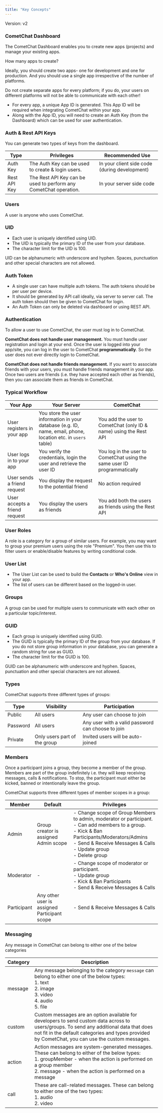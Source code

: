 ```yaml
---
title: "Key Concepts"
---
```


Version: v2

### **CometChat Dashboard**

The CometChat Dashboard enables you to create new apps (projects) and manage your existing apps.

<Note>
How many apps to create?

Ideally, you should create two apps- one for development and one for production. And you should use a single app irrespective of the number of platforms.

Do not create separate apps for every platform; if you do, your users on different platforms will not be able to communicate with each other!

</Note>

* For every app, a unique App ID is generated. This App ID will be required when integrating CometChat within your app.
* Along with the App ID, you will need to create an Auth Key (from the Dashboard) which can be used for user authentication.

### **Auth & Rest API Keys**

You can generate two types of keys from the dashboard.

| Type         | Privileges                                                       | Recommended Use                               |
| ------------ | ---------------------------------------------------------------- | --------------------------------------------- |
| Auth Key     | The Auth Key can be used to create & login users.                | In your client side code (during development) |
| Rest API Key | The Rest API Key can be used to perform any CometChat operation. | In your server side code                      |

### **Users**

A user is anyone who uses CometChat.

### **UID**

* Each user is uniquely identified using UID.
* The UID is typically the primary ID of the user from your database.
* The character limit for the UID is 100.

<Warning>

UID can be alphanumeric with underscore and hyphen. Spaces, punctuation and other special characters are not allowed.

</Warning>

### **Auth Token**

* A single user can have multiple auth tokens. The auth tokens should be per user per device.
* It should be generated by API call ideally, via server to server call. The auth token should then be given to CometChat for login.
* An Auth Token can only be deleted via dashboard or using REST API.

### **Authentication**

To allow a user to use CometChat, the user must log in to CometChat.

**CometChat does not handle user management.** You must handle user registration and login at your end. Once the user is logged into your app/site, you can log in the user to CometChat **programmatically**. So the user does not ever directly login to CometChat.

**CometChat does not handle friends management.** If you want to associate friends with your users, you must handle friends management in your app. Once two users are friends (i.e. they have accepted each other as friends), then you can associate them as friends in CometChat.

### **Typical Workflow**

| Your App                      | Your Server                                                                                                   | CometChat                                                                |
| ----------------------------- | ------------------------------------------------------------------------------------------------------------- | ------------------------------------------------------------------------ |
| User registers in your app    | You store the user information in your database (e.g. ID, name, email, phone, location etc. in `users` table) | You add the user to CometChat (only ID & name) using the Rest API        |
| User logs in to your app      | You verify the credentials, login the user and retrieve the user ID                                           | You log in the user to CometChat using the same user ID programmatically |
| User sends a friend request   | You display the request to the potential friend                                                               | No action required                                                       |
| User accepts a friend request | You display the users as friends                                                                              | You add both the users as friends using the Rest API                     |

### **User Roles**

A role is a category for a group of similar users. For example, you may want to group your premium users using the role "Premium". You then use this to filter users or enable/disable features by writing conditional code.

### **User List**

* The User List can be used to build the **Contacts** or **Who's Online** view in your app.
* The list of users can be different based on the logged-in user.

### **Groups**

A group can be used for multiple users to communicate with each other on a particular topic/interest.

### **GUID**

* Each group is uniquely identified using GUID.
* The GUID is typically the primary ID of the group from your database. If you do not store group information in your database, you can generate a random string for use as GUID.
* The character limit for the GUID is 100.

<Warning>

GUID can be alphanumeric with underscore and hyphen. Spaces, punctuation and other special characters are not allowed.

</Warning>

### **Types**

CometChat supports three different types of groups:

| Type     | Visibility                   | Participation                                     |
| -------- | ---------------------------- | ------------------------------------------------- |
| Public   | All users                    | Any user can choose to join                       |
| Password | All users                    | Any user with a valid password can choose to join |
| Private  | Only users part of the group | Invited users will be auto-joined                 |

### **Members**

Once a participant joins a group, they become a member of the group. Members are part of the group indefinitely i.e. they will keep receiving messages, calls & notifications. To stop, the participant must either be kicked, banned or intentionally leave the group.

CometChat supports three different types of member scopes in a group:

| Member      | Default                                      | Privileges                                                                                                                                                                                                    |
| ----------- | -------------------------------------------- | ------------------------------------------------------------------------------------------------------------------------------------------------------------------------------------------------------------- |
| Admin       | Group creator is assigned Admin scope        | - Change scope of Group Members to admin, moderator or participant. <br/>- Can add members to a group. <br/>- Kick & Ban Participants/Moderators/Admins <br/>- Send & Receive Messages & Calls <br/>- Update group <br/>- Delete group |
| Moderator   | -                                            | - Change scope of moderator or participant. <br/>- Update group <br/>- Kick & Ban Participants <br/>- Send & Receive Messages & Calls                                                                                        |
| Participant | Any other user is assigned Participant scope | - Send & Receive Messages & Calls                                                                                                                                                                             |

### **Messaging**

Any message in CometChat can belong to either one of the below categories

| Category | Description                                                                                                                                                                                                                                  |
| -------- | -------------------------------------------------------------------------------------------------------------------------------------------------------------------------------------------------------------------------------------------- |
| message  | Any message belonging to the category `message` can belong to either one of the below types:<br/>1. text<br/>2. image<br/>3. video<br/>4. audio<br/>5. file                                                                                                      |
| custom   | Custom messages are an option available for developers to send custom data across to users/groups. To send any additional data that does not fit in the default categories and types provided by CometChat, you can use the custom messages. |
| action   | Action messages are system-generated messages. These can belong to either of the below types:<br/>1. groupMember - when the action is performed on a group member<br/>2. message - when the action is performed on a message                         |
| call     | These are call-related messages. These can belong to either one of the two types:<br/>1. audio<br/>2. video                                                                                                                                          |
